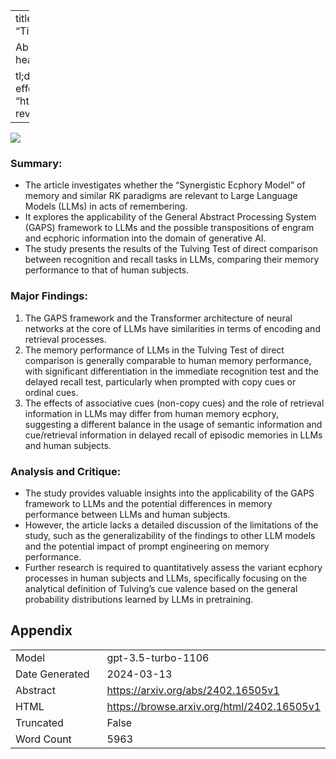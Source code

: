 
---
title: "Memory GAPS: Would LLM pass the Tulving Test?"
id: "2402.16505v1"
description: "Title: The Impact of Social Media on Mental Health: A Literature Review

Abstract: This article reviews the existing literature on the impact of social media on mental health, highlighting both positive and negative effects.

tl;dr: Review of social media's impact on mental health, noting both positive and negative effects."
author: Jean-Marie Chauvet
date: "2024-02-26"
image: "https://browse.arxiv.org/html/2402.16505v1/extracted/5430175/ElementsOfRemembering-rev.png"
categories: ['hci']
format:
  html:
    code-overflow: wrap
---

![](https://browse.arxiv.org/html/2402.16505v1/extracted/5430175/ElementsOfRemembering-rev.png)

### **Summary:**
- The article investigates whether the "Synergistic Ecphory Model" of memory and similar RK paradigms are relevant to Large Language Models (LLMs) in acts of remembering.
- It explores the applicability of the General Abstract Processing System (GAPS) framework to LLMs and the possible transpositions of engram and ecphoric information into the domain of generative AI.
- The study presents the results of the Tulving Test of direct comparison between recognition and recall tasks in LLMs, comparing their memory performance to that of human subjects.

### **Major Findings:**
1. The GAPS framework and the Transformer architecture of neural networks at the core of LLMs have similarities in terms of encoding and retrieval processes.
2. The memory performance of LLMs in the Tulving Test of direct comparison is generally comparable to human memory performance, with significant differentiation in the immediate recognition test and the delayed recall test, particularly when prompted with copy cues or ordinal cues.
3. The effects of associative cues (non-copy cues) and the role of retrieval information in LLMs may differ from human memory ecphory, suggesting a different balance in the usage of semantic information and cue/retrieval information in delayed recall of episodic memories in LLMs and human subjects.

### **Analysis and Critique:**
- The study provides valuable insights into the applicability of the GAPS framework to LLMs and the potential differences in memory performance between LLMs and human subjects.
- However, the article lacks a detailed discussion of the limitations of the study, such as the generalizability of the findings to other LLM models and the potential impact of prompt engineering on memory performance.
- Further research is required to quantitatively assess the variant ecphory processes in human subjects and LLMs, specifically focusing on the analytical definition of Tulving's cue valence based on the general probability distributions learned by LLMs in pretraining.

## Appendix

|          |          |
|----------|----------|
| Model     | gpt-3.5-turbo-1106       |
| Date Generated     | 2024-03-13       |
| Abstract | [https://arxiv.org/abs/2402.16505v1](https://arxiv.org/abs/2402.16505v1)        |
| HTML     | [https://browse.arxiv.org/html/2402.16505v1](https://browse.arxiv.org/html/2402.16505v1)       |
| Truncated       | False       |
| Word Count       | 5963       |